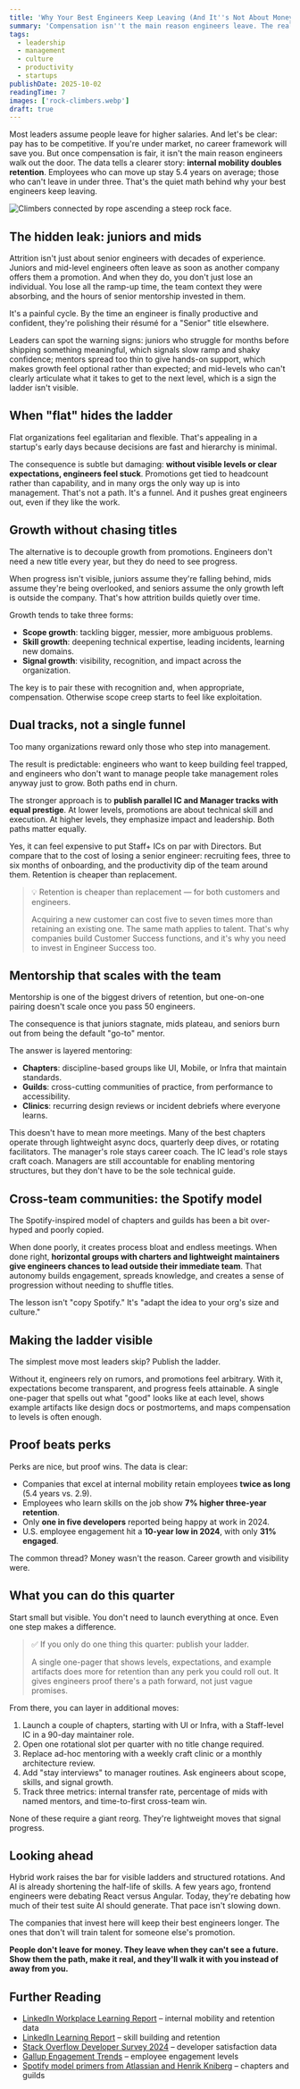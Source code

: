 ```yaml
---
title: 'Why Your Best Engineers Keep Leaving (And It''s Not About Money)'
summary: 'Compensation isn''t the main reason engineers leave. The real driver is career growth, mobility, and visible ladders. Learn why retention hinges on clarity and how to give engineers a future worth staying for.'
tags:
  - leadership
  - management
  - culture
  - productivity
  - startups
publishDate: 2025-10-02
readingTime: 7
images: ['rock-climbers.webp']
draft: true
---
```


Most leaders assume people leave for higher salaries. And let's be clear: pay has to be competitive. If you're under market, no career framework will save you. But once compensation is fair, it isn't the main reason engineers walk out the door. The data tells a clearer story: **internal mobility doubles retention**. Employees who can move up stay 5.4 years on average; those who can't leave in under three. That's the quiet math behind why your best engineers keep leaving.

![Climbers connected by rope ascending a steep rock face.](rock-climbers.webp)

## The hidden leak: juniors and mids

Attrition isn't just about senior engineers with decades of experience. Juniors and mid-level engineers often leave as soon as another company offers them a promotion. And when they do, you don't just lose an individual. You lose all the ramp-up time, the team context they were absorbing, and the hours of senior mentorship invested in them.

It's a painful cycle. By the time an engineer is finally productive and confident, they're polishing their résumé for a "Senior" title elsewhere.

Leaders can spot the warning signs: juniors who struggle for months before shipping something meaningful, which signals slow ramp and shaky confidence; mentors spread too thin to give hands-on support, which makes growth feel optional rather than expected; and mid-levels who can't clearly articulate what it takes to get to the next level, which is a sign the ladder isn't visible.

## When "flat" hides the ladder

Flat organizations feel egalitarian and flexible. That's appealing in a startup's early days because decisions are fast and hierarchy is minimal.

The consequence is subtle but damaging: **without visible levels or clear expectations, engineers feel stuck**. Promotions get tied to headcount rather than capability, and in many orgs the only way up is into management. That's not a path. It's a funnel. And it pushes great engineers out, even if they like the work.

## Growth without chasing titles

The alternative is to decouple growth from promotions. Engineers don't need a new title every year, but they do need to see progress.

When progress isn't visible, juniors assume they're falling behind, mids assume they're being overlooked, and seniors assume the only growth left is outside the company. That's how attrition builds quietly over time.

Growth tends to take three forms:

- **Scope growth**: tackling bigger, messier, more ambiguous problems.
- **Skill growth**: deepening technical expertise, leading incidents, learning new domains.
- **Signal growth**: visibility, recognition, and impact across the organization.

The key is to pair these with recognition and, when appropriate, compensation. Otherwise scope creep starts to feel like exploitation.

## Dual tracks, not a single funnel

Too many organizations reward only those who step into management.

The result is predictable: engineers who want to keep building feel trapped, and engineers who don't want to manage people take management roles anyway just to grow. Both paths end in churn.

The stronger approach is to **publish parallel IC and Manager tracks with equal prestige**. At lower levels, promotions are about technical skill and execution. At higher levels, they emphasize impact and leadership. Both paths matter equally.

Yes, it can feel expensive to put Staff+ ICs on par with Directors. But compare that to the cost of losing a senior engineer: recruiting fees, three to six months of onboarding, and the productivity dip of the team around them. Retention is cheaper than replacement.

> 💡 Retention is cheaper than replacement — for both customers and engineers.
> 
> Acquiring a new customer can cost five to seven times more than retaining an existing one. The same math applies to talent. That's why companies build Customer Success functions, and it's why you need to invest in Engineer Success too.

## Mentorship that scales with the team

Mentorship is one of the biggest drivers of retention, but one-on-one pairing doesn't scale once you pass 50 engineers.

The consequence is that juniors stagnate, mids plateau, and seniors burn out from being the default "go-to" mentor.

The answer is layered mentoring:

- **Chapters**: discipline-based groups like UI, Mobile, or Infra that maintain standards.
- **Guilds**: cross-cutting communities of practice, from performance to accessibility.
- **Clinics**: recurring design reviews or incident debriefs where everyone learns.

This doesn't have to mean more meetings. Many of the best chapters operate through lightweight async docs, quarterly deep dives, or rotating facilitators. The manager's role stays career coach. The IC lead's role stays craft coach. Managers are still accountable for enabling mentoring structures, but they don't have to be the sole technical guide.

## Cross-team communities: the Spotify model

The Spotify-inspired model of chapters and guilds has been a bit over-hyped and poorly copied.

When done poorly, it creates process bloat and endless meetings. When done right, **horizontal groups with charters and lightweight maintainers give engineers chances to lead outside their immediate team**. That autonomy builds engagement, spreads knowledge, and creates a sense of progression without needing to shuffle titles.

The lesson isn't "copy Spotify." It's "adapt the idea to your org's size and culture."

## Making the ladder visible

The simplest move most leaders skip? Publish the ladder.

Without it, engineers rely on rumors, and promotions feel arbitrary. With it, expectations become transparent, and progress feels attainable. A single one-pager that spells out what "good" looks like at each level, shows example artifacts like design docs or postmortems, and maps compensation to levels is often enough.

## Proof beats perks

Perks are nice, but proof wins. The data is clear:

- Companies that excel at internal mobility retain employees **twice as long** (5.4 years vs. 2.9).
- Employees who learn skills on the job show **7% higher three-year retention**.
- Only **one in five developers** reported being happy at work in 2024.
- U.S. employee engagement hit a **10-year low in 2024**, with only **31% engaged**.

The common thread? Money wasn't the reason. Career growth and visibility were.

## What you can do this quarter

Start small but visible. You don't need to launch everything at once. Even one step makes a difference.

> ✅ If you only do one thing this quarter: publish your ladder.
> 
> A single one-pager that shows levels, expectations, and example artifacts does more for retention than any perk you could roll out. It gives engineers proof there's a path forward, not just vague promises.

From there, you can layer in additional moves:

1. Launch a couple of chapters, starting with UI or Infra, with a Staff-level IC in a 90-day maintainer role.
2. Open one rotational slot per quarter with no title change required.
3. Replace ad-hoc mentoring with a weekly craft clinic or a monthly architecture review.
4. Add "stay interviews" to manager routines. Ask engineers about scope, skills, and signal growth.
5. Track three metrics: internal transfer rate, percentage of mids with named mentors, and time-to-first cross-team win.

None of these require a giant reorg. They're lightweight moves that signal progress.

## Looking ahead

Hybrid work raises the bar for visible ladders and structured rotations. And AI is already shortening the half-life of skills. A few years ago, frontend engineers were debating React versus Angular. Today, they're debating how much of their test suite AI should generate. That pace isn't slowing down.

The companies that invest here will keep their best engineers longer. The ones that don't will train talent for someone else's promotion.

**People don't leave for money. They leave when they can't see a future. Show them the path, make it real, and they'll walk it with you instead of away from you.**

## Further Reading

- [LinkedIn Workplace Learning Report](https://learning.linkedin.com/resources/workplace-learning-report) – internal mobility and retention data
- [LinkedIn Learning Report](https://learning.linkedin.com/resources/workplace-learning-report) – skill building and retention
- [Stack Overflow Developer Survey 2024](https://survey.stackoverflow.co/2024/) – developer satisfaction data
- [Gallup Engagement Trends](https://www.gallup.com/workplace/349484/state-of-the-global-workplace.aspx) – employee engagement levels
- [Spotify model primers from Atlassian and Henrik Kniberg](https://www.atlassian.com/agile/agile-at-scale/spotify) – chapters and guilds